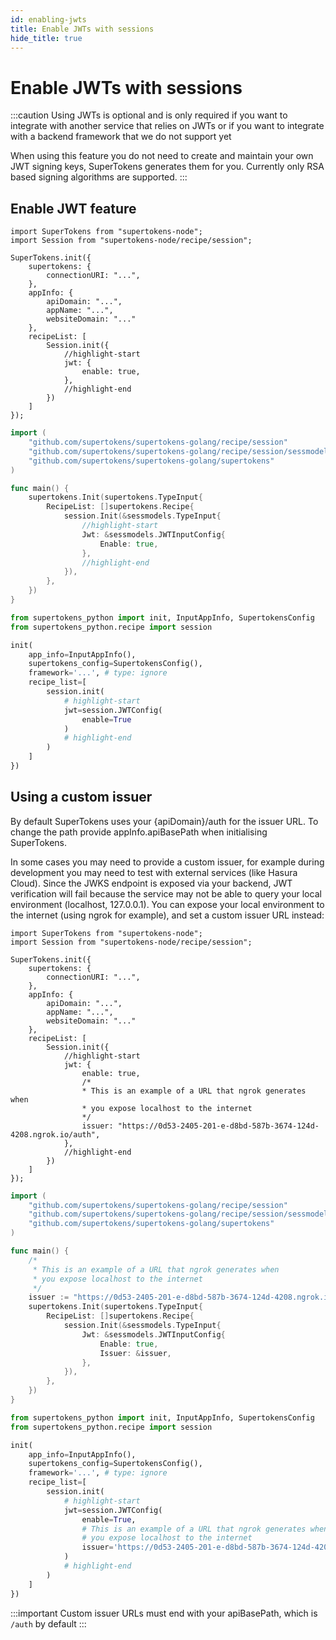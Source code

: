 ```yaml
---
id: enabling-jwts
title: Enable JWTs with sessions
hide_title: true
---
```


<!-- COPY DOCS -->
<!-- ./session/common-customizations/sessions/with-jwt/enabling-jwts.mdx -->


# Enable JWTs with sessions

:::caution
Using JWTs is optional and is only required if you want to integrate with another service that relies on JWTs or if you want to integrate with a backend framework that we do not support yet

When using this feature you do not need to create and maintain your own JWT signing keys, SuperTokens generates them for you. Currently only RSA based signing algorithms are supported.
:::

## Enable JWT feature

<BackendSDKTabs>
<TabItem value="nodejs">

```tsx
import SuperTokens from "supertokens-node";
import Session from "supertokens-node/recipe/session";

SuperTokens.init({
    supertokens: {
        connectionURI: "...",
    },
    appInfo: {
        apiDomain: "...",
        appName: "...",
        websiteDomain: "..."
    },
    recipeList: [
        Session.init({
            //highlight-start
            jwt: {
                enable: true,
            },
            //highlight-end
        })
    ]
});
```
</TabItem>
<TabItem value="go">

```go
import (
	"github.com/supertokens/supertokens-golang/recipe/session"
	"github.com/supertokens/supertokens-golang/recipe/session/sessmodels"
	"github.com/supertokens/supertokens-golang/supertokens"
)

func main() {
	supertokens.Init(supertokens.TypeInput{
		RecipeList: []supertokens.Recipe{
			session.Init(&sessmodels.TypeInput{
				//highlight-start
				Jwt: &sessmodels.JWTInputConfig{
					Enable: true,
				},
				//highlight-end
			}),
		},
	})
}
```
</TabItem>
<TabItem value="python">

```python
from supertokens_python import init, InputAppInfo, SupertokensConfig
from supertokens_python.recipe import session

init(
    app_info=InputAppInfo(),
    supertokens_config=SupertokensConfig(),
    framework='...', # type: ignore
    recipe_list=[
	    session.init(
            # highlight-start
            jwt=session.JWTConfig(
                enable=True
            )
            # highlight-end
        )
    ]
})
```

</TabItem>
</BackendSDKTabs>

## Using a custom issuer

By default SuperTokens uses your <BackendSDKCasing>{apiDomain}/auth</BackendSDKCasing> for the issuer URL. To change the path provide <BackendSDKCasing>appInfo.apiBasePath</BackendSDKCasing> when initialising SuperTokens.

In some cases you may need to provide a custom issuer, for example during development you may need to test with external services (like Hasura Cloud). Since the JWKS endpoint is exposed via your backend, JWT verification will fail because the service may not be able to query your local environment (localhost, 127.0.0.1). You can expose your local environment to the internet (using ngrok for example), and set a custom issuer URL instead:

<BackendSDKTabs>
<TabItem value="nodejs">

```tsx
import SuperTokens from "supertokens-node";
import Session from "supertokens-node/recipe/session";

SuperTokens.init({
    supertokens: {
        connectionURI: "...",
    },
    appInfo: {
        apiDomain: "...",
        appName: "...",
        websiteDomain: "..."
    },
    recipeList: [
        Session.init({
            //highlight-start
            jwt: {
                enable: true,
                /*
                * This is an example of a URL that ngrok generates when
                * you expose localhost to the internet
                */
                issuer: "https://0d53-2405-201-e-d8bd-587b-3674-124d-4208.ngrok.io/auth",
            },
            //highlight-end
        })
    ]
});
```
</TabItem>
<TabItem value="go">

```go
import (
	"github.com/supertokens/supertokens-golang/recipe/session"
	"github.com/supertokens/supertokens-golang/recipe/session/sessmodels"
	"github.com/supertokens/supertokens-golang/supertokens"
)

func main() {
	/*
	 * This is an example of a URL that ngrok generates when
	 * you expose localhost to the internet
	 */
	issuer := "https://0d53-2405-201-e-d8bd-587b-3674-124d-4208.ngrok.io/auth"
	supertokens.Init(supertokens.TypeInput{
		RecipeList: []supertokens.Recipe{
			session.Init(&sessmodels.TypeInput{
				Jwt: &sessmodels.JWTInputConfig{
					Enable: true,
					Issuer: &issuer,
				},
			}),
		},
	})
}
```
</TabItem>
<TabItem value="python">

```python
from supertokens_python import init, InputAppInfo, SupertokensConfig
from supertokens_python.recipe import session

init(
    app_info=InputAppInfo(),
    supertokens_config=SupertokensConfig(),
    framework='...', # type: ignore
    recipe_list=[
	    session.init(
            # highlight-start
            jwt=session.JWTConfig(
                enable=True,
                # This is an example of a URL that ngrok generates when
                # you expose localhost to the internet
                issuer='https://0d53-2405-201-e-d8bd-587b-3674-124d-4208.ngrok.io/auth'
            )
            # highlight-end
        )
    ]
})
```

</TabItem>
</BackendSDKTabs>

:::important
Custom issuer URLs must end with your <BackendSDKCasing>apiBasePath</BackendSDKCasing>, which is `/auth` by default
:::
